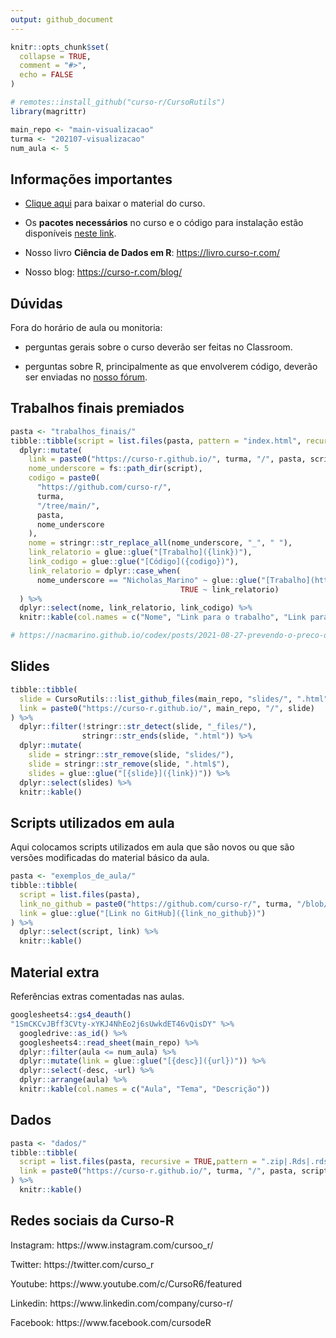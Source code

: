 ```yaml
---
output: github_document
---
```


<!-- README.md is generated from README.Rmd. Please edit that file -->

```r
knitr::opts_chunk$set(
  collapse = TRUE,
  comment = "#>",
  echo = FALSE
)

# remotes::install_github("curso-r/CursoRutils")
library(magrittr)

main_repo <- "main-visualizacao"
turma <- "202107-visualizacao"
num_aula <- 5
```


## Informações importantes

- [Clique aqui](https://github.com/curso-r/main-visualizacao/raw/master/material_do_curso.zip) para baixar o material do curso.

- Os **pacotes necessários** no curso e o código para instalação estão disponíveis [neste link](https://curso-r.github.io/main-visualizacao#pacotes-necess%C3%A1rios).

- Nosso livro **Ciência de Dados em R**: [https://livro.curso-r.com/](https://livro.curso-r.com/)

- Nosso blog: [https://curso-r.com/blog/](https://curso-r.com/blog/)

## Dúvidas

Fora do horário de aula ou monitoria:

- perguntas gerais sobre o curso deverão ser feitas no Classroom.

- perguntas sobre R, principalmente as que envolverem código, deverão ser enviadas no [nosso fórum](https://discourse.curso-r.com/).





## Trabalhos finais premiados

```r
pasta <- "trabalhos_finais/"
tibble::tibble(script = list.files(pasta, pattern = "index.html", recursive = TRUE)) %>%
  dplyr::mutate(
    link = paste0("https://curso-r.github.io/", turma, "/", pasta, script),
    nome_underscore = fs::path_dir(script),
    codigo = paste0(
      "https://github.com/curso-r/",
      turma,
      "/tree/main/",
      pasta,
      nome_underscore
    ),
    nome = stringr::str_replace_all(nome_underscore, "_", " "),
    link_relatorio = glue::glue("[Trabalho]({link})"),
    link_codigo = glue::glue("[Código]({codigo})"),
    link_relatorio = dplyr::case_when(
      nome_underscore == "Nicholas_Marino" ~ glue::glue("[Trabalho](https://nacmarino.github.io/codex/posts/2021-08-27-prevendo-o-preco-de-apartamentos-em-niteroi/)"),
                                      TRUE ~ link_relatorio)
  ) %>%
  dplyr::select(nome, link_relatorio, link_codigo) %>%
  knitr::kable(col.names = c("Nome", "Link para o trabalho", "Link para o código"))

# https://nacmarino.github.io/codex/posts/2021-08-27-prevendo-o-preco-de-apartamentos-em-niteroi/
```

## Slides

```r
tibble::tibble(
  slide = CursoRutils:::list_github_files(main_repo, "slides/", ".html"),
  link = paste0("https://curso-r.github.io/", main_repo, "/", slide)
) %>% 
  dplyr::filter(!stringr::str_detect(slide, "_files/"),
                stringr::str_ends(slide, ".html")) %>% 
  dplyr::mutate(
    slide = stringr::str_remove(slide, "slides/"),
    slide = stringr::str_remove(slide, ".html$"),
    slides = glue::glue("[{slide}]({link})")) %>% 
  dplyr::select(slides) %>% 
  knitr::kable()
```

## Scripts utilizados em aula

Aqui colocamos scripts utilizados em aula que são novos ou que são versões modificadas do material básico da aula.

```r
pasta <- "exemplos_de_aula/"
tibble::tibble(
  script = list.files(pasta),
  link_no_github = paste0("https://github.com/curso-r/", turma, "/blob/main/", pasta, script),
  link = glue::glue("[Link no GitHub]({link_no_github})")
) %>% 
  dplyr::select(script, link) %>% 
  knitr::kable()
```

## Material extra

Referências extras comentadas nas aulas.

```r
googlesheets4::gs4_deauth()
"1SmCKCvJBff3CVty-xYKJ4NhEo2j6sUwkdET46vQisDY" %>% 
  googledrive::as_id() %>% 
  googlesheets4::read_sheet(main_repo) %>%
  dplyr::filter(aula <= num_aula) %>% 
  dplyr::mutate(link = glue::glue("[{desc}]({url})")) %>%
  dplyr::select(-desc, -url) %>%
  dplyr::arrange(aula) %>% 
  knitr::kable(col.names = c("Aula", "Tema", "Descrição"))
```

## Dados

```r
pasta <- "dados/"
tibble::tibble(
  script = list.files(pasta, recursive = TRUE,pattern = ".zip|.Rds|.rds"),
  link = paste0("https://curso-r.github.io/", turma, "/", pasta, script)
) %>% 
  knitr::kable()
```


## Redes sociais da Curso-R

Instagram: https://www.instagram.com/cursoo_r/

Twitter: https://twitter.com/curso_r

Youtube: https://www.youtube.com/c/CursoR6/featured

Linkedin: https://www.linkedin.com/company/curso-r/

Facebook: https://www.facebook.com/cursodeR
